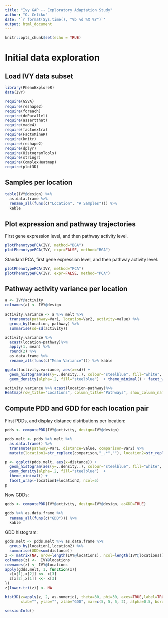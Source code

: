 ```yaml
---
title: "Ivy GAP -- Exploratory Adaptation Study"
author: "O. Celiku"
date: '`r format(Sys.time(), "%b %d %X %Y")`'
output: html_document
---
```


```r
knitr::opts_chunk$set(echo = TRUE)
```

# Initial data exploration

## Load IVY data subset 
```r
library(PhenoExploreR)
data(IVY)

require(GSVA)
require(reshape2)
require(foreach)
require(doParallel)
require(assertthat)
require(made4)
require(factoextra)
require(FactoMineR)
require(knitr)
require(reshape2)
require(dplyr)
require(HistogramTools)
require(stringr)
require(ComplexHeatmap)
require(plot3D)
```

## Samples per location
```r
table(IVY@design) %>% 
  as.data.frame %>%
  rename_all(funs(c("Location", "# Samples"))) %>% 
  kable
```

## Plot expression and pathway trajectories

First gene expression level, and then pathway activity level.
```r
plotPhenotypePCA(IVY, method="BGA")
plotPhenotypePCA(IVY, expr=FALSE, method="BGA")
```
Standard PCA, first gene expression level, and then pathway activity level. 
```r
plotPhenotypePCA(IVY, method="PCA")
plotPhenotypePCA(IVY, expr=FALSE, method="PCA")
```

## Pathway activity variance per location
```r
a <- IVY@activity
colnames(a) <- IVY@design

activity.variance <- a %>% melt %>% 
  transmute(pathway=Var1, location=Var2, activity=value) %>%
  group_by(location, pathway) %>% 
  summarise(sd=sd(activity))

activity.variance %>% 
  acast(location~pathway)%>% 
  apply(1, mean) %>% 
  round(2) %>%  
  as.data.frame %>% 
  rename_all(funs(c("Mean Variance"))) %>% kable

ggplot(activity.variance, aes(x=sd)) +
  geom_histogram(aes(y=..density..), colour="steelblue", fill="white", binwidth=0.01) +  
  geom_density(alpha=.2, fill="steelblue")  + theme_minimal() + facet_wrap(~location, ncol=5)

activity.variance %>% acast(location~pathway)%>%
Heatmap(row_title="Locations", column_title="Pathways", show_column_names = FALSE, show_row_names = TRUE, name="variance")
```


## Compute PDD and GDD for each location pair

First PDDs, and display distance distributions per location:
```r
pdds <- computePDD(IVY@activity, design=IVY@design) 

pdds.melt <- pdds %>% melt %>% 
  as.data.frame() %>% 
  transmute(pathway=Var1, distance=value, comparison=Var2) %>% 
  mutate(location1=str_replace(comparison,"_.*",""), location2=str_replace(comparison, ".*_",""))

p <- ggplot(pdds.melt, aes(x=distance)) + 
  geom_histogram(aes(y=..density..), colour="steelblue", fill="white", binwidth=1) +   
  geom_density(alpha=.2, fill="steelblue")  + 
  theme_minimal() + 
  facet_wrap(~location1+location2, ncol=5)
p
```

Now GDDs:
```r
gdds <- computePDD(IVY@activity, design=IVY@design, asGDD=TRUE) 

gdds %>% as.data.frame %>% 
  rename_all(funs(c("GDD"))) %>% 
  kable
```

GDD histogram: 
```r
gdds.melt <- pdds.melt %>% as.data.frame %>% 
  group_by(location1,location2) %>% 
  summarise(GDD=sum(distance)) 
z <- matrix(NA, nrow=length(IVY@locations), ncol=length(IVY@locations))
colnames(z) <-  IVY@locations
rownames(z) <- IVY@locations
apply(gdds.melt, 1, function(x){
  z[x[1],x[2]] <<- x[3]
  z[x[2],x[1]] <<- x[3]
})
z[lower.tri(z)] <- NA

hist3D(z=apply(z, 2, as.numeric), theta=30, phi=30, axes=TRUE,label=TRUE, space=0.2,
       xlab="", ylab="", zlab="GDD", mar=c(5, 5, 5, 2), alpha=0.5, border ="gray", labels=rownames(z))
```

```r
sessionInfo()
```
